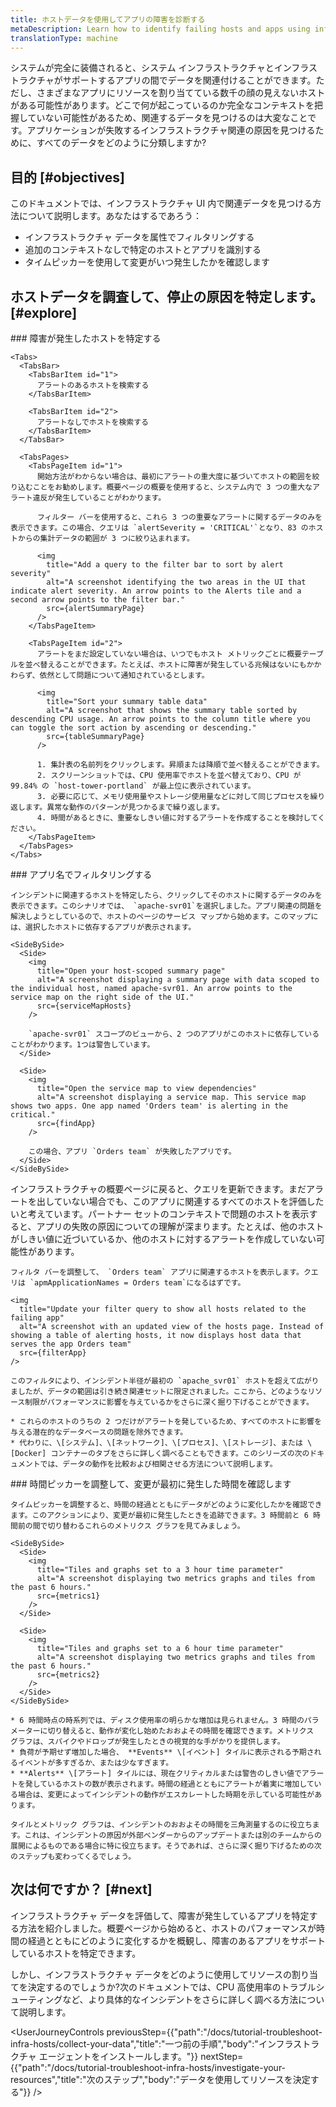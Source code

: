 ```yaml
---
title: ホストデータを使用してアプリの障害を診断する
metaDescription: Learn how to identify failing hosts and apps using infrastructure data.
translationType: machine
---
```











システムが完全に装備されると、システム インフラストラクチャとインフラストラクチャがサポートするアプリの間でデータを関連付けることができます。ただし、さまざまなアプリにリソースを割り当てている数千の顔の見えないホストがある可能性があります。どこで何が起こっているのか完全なコンテキストを把握していない可能性があるため、関連するデータを見つけるのは大変なことです。アプリケーションが失敗するインフラストラクチャ関連の原因を見つけるために、すべてのデータをどのように分類しますか?

## 目的 [#objectives]

このドキュメントでは、インフラストラクチャ UI 内で関連データを見つける方法について説明します。あなたはするであろう：

* インフラストラクチャ データを属性でフィルタリングする
* 追加のコンテキストなしで特定のホストとアプリを識別する
* タイムピッカーを使用して変更がいつ発生したかを確認します

## ホストデータを調査して、停止の原因を特定します。 [#explore]

<Steps>
  <Step>
    ### 障害が発生したホストを特定する

    <Tabs>
      <TabsBar>
        <TabsBarItem id="1">
          アラートのあるホストを検索する
        </TabsBarItem>

        <TabsBarItem id="2">
          アラートなしでホストを検索する
        </TabsBarItem>
      </TabsBar>

      <TabsPages>
        <TabsPageItem id="1">
          開始方法がわからない場合は、最初にアラートの重大度に基づいてホストの範囲を絞り込むことをお勧めします。概要ページの概要を使用すると、システム内で 3 つの重大なアラート違反が発生していることがわかります。

          フィルター バーを使用すると、これら 3 つの重要なアラートに関するデータのみを表示できます。この場合、クエリは `alertSeverity = 'CRITICAL'`となり、83 のホストからの集計データの範囲が 3 つに絞り込まれます。

          <img
            title="Add a query to the filter bar to sort by alert severity"
            alt="A screenshot identifying the two areas in the UI that indicate alert severity. An arrow points to the Alerts tile and a second arrow points to the filter bar."
            src={alertSummaryPage}
          />
        </TabsPageItem>

        <TabsPageItem id="2">
          アラートをまだ設定していない場合は、いつでもホスト メトリックごとに概要テーブルを並べ替えることができます。たとえば、ホストに障害が発生している兆候はないにもかかわらず、依然として問題について通知されているとします。

          <img
            title="Sort your summary table data"
            alt="A screenshot that shows the summary table sorted by descending CPU usage. An arrow points to the column title where you can toggle the sort action by ascending or descending."
            src={tableSummaryPage}
          />

          1. 集計表の名前列をクリックします。昇順または降順で並べ替えることができます。
          2. スクリーンショットでは、CPU 使用率でホストを並べ替えており、CPU が 99.84% の `host-tower-portland` が最上位に表示されています。
          3. 必要に応じて、メモリ使用量やストレージ使用量などに対して同じプロセスを繰り返します。異常な動作のパターンが見つかるまで繰り返します。
          4. 時間があるときに、重要なしきい値に対するアラートを作成することを検討してください。
        </TabsPageItem>
      </TabsPages>
    </Tabs>
  </Step>

  <Step>
    ### アプリ名でフィルタリングする

    インシデントに関連するホストを特定したら、クリックしてそのホストに関するデータのみを表示できます。このシナリオでは、 `apache-svr01`を選択しました。アプリ関連の問題を解決しようとしているので、ホストのページのサービス マップから始めます。このマップには、選択したホストに依存するアプリが表示されます。

    <SideBySide>
      <Side>
        <img
          title="Open your host-scoped summary page"
          alt="A screenshot displaying a summary page with data scoped to the individual host, named apache-svr01. An arrow points to the service map on the right side of the UI."
          src={serviceMapHosts}
        />

        `apache-svr01` スコープのビューから、2 つのアプリがこのホストに依存していることがわかります。1つは警告しています。
      </Side>

      <Side>
        <img
          title="Open the service map to view dependencies"
          alt="A screenshot displaying a service map. This service map shows two apps. One app named 'Orders team' is alerting in the critical."
          src={findApp}
        />

        この場合、アプリ `Orders team` が失敗したアプリです。
      </Side>
    </SideBySide>
  </Step>

  <Step>
    インフラストラクチャの概要ページに戻ると、クエリを更新できます。まだアラートを出していない場合でも、このアプリに関連するすべてのホストを評価したいと考えています。パートナー セットのコンテキストで問題のホストを表示すると、アプリの失敗の原因についての理解が深まります。たとえば、他のホストがしきい値に近づいているか、他のホストに対するアラートを作成していない可能性があります。

    フィルタ バーを調整して、 `Orders team` アプリに関連するホストを表示します。クエリは `apmApplicationNames = Orders team`になるはずです。

    <img
      title="Update your filter query to show all hosts related to the failing app"
      alt="A screenshot with an updated view of the hosts page. Instead of showing a table of alerting hosts, it now displays host data that serves the app Orders team"
      src={filterApp}
    />

    このフィルタにより、インシデント半径が最初の `apache_svr01` ホストを超えて広がりましたが、データの範囲は引き続き関連セットに限定されました。ここから、どのようなリソース制限がパフォーマンスに影響を与えているかをさらに深く掘り下げることができます。

    * これらのホストのうちの 2 つだけがアラートを発しているため、すべてのホストに影響を与える潜在的なデータベースの問題を除外できます。
    * 代わりに、\[システム]、\[ネットワーク]、\[プロセス]、\[ストレージ]、または \[Docker] コンテナーのタブをさらに詳しく調べることもできます。このシリーズの次のドキュメントでは、データの動作を比較および相関させる方法について説明します。
  </Step>

  <Step>
    ### 時間ピッカーを調整して、変更が最初に発生した時間を確認します

    タイムピッカーを調整すると、時間の経過とともにデータがどのように変化したかを確認できます。このアクションにより、変更が最初に発生したときを追跡できます。3 時間前と 6 時間前の間で切り替わるこれらのメトリクス グラフを見てみましょう。

    <SideBySide>
      <Side>
        <img
          title="Tiles and graphs set to a 3 hour time parameter"
          alt="A screenshot displaying two metrics graphs and tiles from the past 6 hours."
          src={metrics1}
        />
      </Side>

      <Side>
        <img
          title="Tiles and graphs set to a 6 hour time parameter"
          alt="A screenshot displaying two metrics graphs and tiles from the past 6 hours."
          src={metrics2}
        />
      </Side>
    </SideBySide>

    * 6 時間時点の時系列では、ディスク使用率の明らかな増加は見られません。3 時間のパラメーターに切り替えると、動作が変化し始めたおおよその時間を確認できます。メトリクス グラフは、スパイクやドロップが発生したときの視覚的な手がかりを提供します。
    * 負荷が予期せず増加した場合、 **Events** \[イベント] タイルに表示される予期されるイベントが多すぎるか、または少なすぎます。
    * **Alerts** \[アラート] タイルには、現在クリティカルまたは警告のしきい値でアラートを発しているホストの数が表示されます。時間の経過とともにアラートが着実に増加している場合は、変更によってインシデントの動作がエスカレートした時期を示している可能性があります。

    タイルとメトリック グラフは、インシデントのおおよその時間を三角測量するのに役立ちます。これは、インシデントの原因が外部ベンダーからのアップデートまたは別のチームからの展開によるものである場合に特に役立ちます。そうであれば、さらに深く掘り下げるための次のステップも変わってくるでしょう。
  </Step>
</Steps>

## 次は何ですか？ [#next]

インフラストラクチャ データを評価して、障害が発生しているアプリを特定する方法を紹介しました。概要ページから始めると、ホストのパフォーマンスが時間の経過とともにどのように変化するかを概観し、障害のあるアプリをサポートしているホストを特定できます。

しかし、インフラストラクチャ データをどのように使用してリソースの割り当てを決定するのでしょうか?次のドキュメントでは、CPU 高使用率のトラブルシューティングなど、より具体的なインシデントをさらに詳しく調べる方法について説明します。

<UserJourneyControls
  previousStep={{"path":"/docs/tutorial-troubleshoot-infra-hosts/collect-your-data","title":"一つ前の手順","body":"インフラストラクチャ エージェントをインストールします。"}}
  nextStep={{"path":"/docs/tutorial-troubleshoot-infra-hosts/investigate-your-resources","title":"次のステップ","body":"データを使用してリソースを決定する"}}
/>